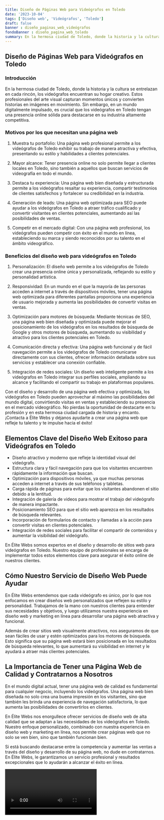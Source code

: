 ```yaml
---
title: Diseño de Páginas Web para Videógrafos en Toledo
date: '2023-10-04'
tags: ['Diseño web', 'Videógrafos', 'Toledo']
draft: false
banner : diseño_paginas_web_videógrafos
fondoBanner : diseño_pagina_web_toledo
summary: En la hermosa ciudad de Toledo, donde la historia y la cultura se entrelazan en cada rincón, los videógrafos encuentran su hogar creativo. Estos profesionales del arte visual capturan momentos únicos y convierten historias en imágenes en movimiento. Sin embargo, en un mundo digitalmente impulsado, es crucial que los videógrafos en Toledo tengan una presencia online sólida para destacarse en su industria altamente competitiva.
---
```


## Diseño de Páginas Web para Videógrafos en Toledo

### Introducción

En la hermosa ciudad de Toledo, donde la historia y la cultura se entrelazan en cada rincón, los videógrafos encuentran su hogar creativo. Estos profesionales del arte visual capturan momentos únicos y convierten historias en imágenes en movimiento. Sin embargo, en un mundo digitalmente impulsado, es crucial que los videógrafos en Toledo tengan una presencia online sólida para destacarse en su industria altamente competitiva.

### Motivos por los que necesitan una página web

1. Muestra tu portafolio: Una página web profesional permite a los videógrafos de Toledo exhibir su trabajo de manera atractiva y efectiva, presentando su estilo y habilidades a clientes potenciales.

2. Mayor alcance: Tener presencia online no solo permite llegar a clientes locales en Toledo, sino también a aquellos que buscan servicios de videografía en todo el mundo.

3. Destaca tu experiencia: Una página web bien diseñada y estructurada permite a los videógrafos resaltar su experiencia, compartir testimonios de clientes satisfechos y fortalecer su credibilidad en la industria.

4. Generación de leads: Una página web optimizada para SEO puede ayudar a los videógrafos en Toledo a atraer tráfico cualificado y convertir visitantes en clientes potenciales, aumentando así las posibilidades de ventas.

5. Competir en el mercado digital: Con una página web profesional, los videógrafos pueden competir con éxito en el mundo en línea, estableciendo su marca y siendo reconocidos por su talento en el ámbito videográfico.

### Beneficios del diseño web para videógrafos en Toledo

1. Personalización: El diseño web permite a los videógrafos de Toledo crear una presencia online única y personalizada, reflejando su estilo y personalidad artística.

2. Responsividad: En un mundo en el que la mayoría de las personas acceden a internet a través de dispositivos móviles, tener una página web optimizada para diferentes pantallas proporciona una experiencia de usuario mejorada y aumenta las posibilidades de convertir visitas en ventas.

3. Optimización para motores de búsqueda: Mediante técnicas de SEO, una página web bien diseñada y optimizada puede mejorar el posicionamiento de los videógrafos en los resultados de búsqueda de Google y otros motores de búsqueda, aumentando su visibilidad y atractivo para los clientes potenciales en Toledo.

4. Comunicación directa y efectiva: Una página web funcional y de fácil navegación permite a los videógrafos de Toledo comunicarse directamente con sus clientes, ofrecer información detallada sobre sus servicios y establecer una conexión confiable.

5. Integración de redes sociales: Un diseño web inteligente permite a los videógrafos en Toledo integrar sus perfiles sociales, ampliando su alcance y facilitando el compartir su trabajo en plataformas populares.

Con el diseño y desarrollo de una página web efectiva y optimizada, los videógrafos en Toledo pueden aprovechar al máximo las posibilidades del mundo digital, convirtiendo visitas en ventas y estableciendo su presencia en el mercado videográfico. No pierdas la oportunidad de destacarte en tu profesión y en esta hermosa ciudad cargada de historia y encanto. ¡Contacta a Élite Webs y déjanos ayudarte a crear una página web que refleje tu talento y te impulse hacia el éxito!

<GifSeo />

<Cta />

## Elementos Clave del Diseño Web Exitoso para Videógrafos en Toledo

- Diseño atractivo y moderno que refleje la identidad visual del videógrafo.
- Estructura clara y fácil navegación para que los visitantes encuentren rápidamente la información que buscan.
- Optimización para dispositivos móviles, ya que muchas personas acceden a internet a través de sus teléfonos y tabletas.
- Carga rápida de páginas para evitar que los visitantes abandonen el sitio debido a la lentitud.
- Integración de galería de videos para mostrar el trabajo del videógrafo de manera impactante.
- Posicionamiento SEO para que el sitio web aparezca en los resultados de búsqueda relevantes.
- Incorporación de formularios de contacto y llamadas a la acción para convertir visitas en clientes potenciales.
- Integración de redes sociales para facilitar el compartir de contenidos y aumentar la visibilidad del videógrafo.

En Élite Webs somos expertos en el diseño y desarrollo de sitios web para videógrafos en Toledo. Nuestro equipo de profesionales se encarga de implementar todos estos elementos clave para asegurar el éxito online de nuestros clientes.

## Cómo Nuestro Servicio de Diseño Web Puede Ayudar

En Élite Webs entendemos que cada videógrafo es único, por lo que nos enfocamos en crear diseños web personalizados que reflejen su estilo y personalidad. Trabajamos de la mano con nuestros clientes para entender sus necesidades y objetivos, y luego utilizamos nuestra experiencia en diseño web y marketing en línea para desarrollar una página web atractiva y funcional.

Además de crear sitios web visualmente atractivos, nos aseguramos de que sean fáciles de usar y estén optimizados para los motores de búsqueda. Esto significa que su página web estará bien posicionada en los resultados de búsqueda relevantes, lo que aumentará su visibilidad en internet y le ayudará a atraer más clientes potenciales.

## La Importancia de Tener una Página Web de Calidad y Contratarnos a Nosotros

En el mundo digital actual, tener una página web de calidad es fundamental para cualquier negocio, incluyendo los videógrafos. Una página web bien diseñada no solo crea una buena impresión en los visitantes, sino que también les brinda una experiencia de navegación satisfactoria, lo que aumenta las posibilidades de convertirlos en clientes.

En Élite Webs nos enorgullece ofrecer servicios de diseño web de alta calidad que se adaptan a las necesidades de los videógrafos en Toledo. Nuestro enfoque personalizado, combinado con nuestra experiencia en diseño web y marketing en línea, nos permite crear páginas web que no solo se ven bien, sino que también funcionan bien.

Si está buscando destacarse entre la competencia y aumentar las ventas a través del diseño y desarrollo de su página web, no dude en contratarnos. En Élite Webs, le garantizamos un servicio profesional y resultados excepcionales que lo ayudarán a alcanzar el éxito en línea.

<Video />

<CtaBot job='Videógrafos' city='Toledo'/>

<Gmaps query='Toledo+españa+maps' />